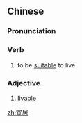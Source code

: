 ==Chinese==
{{zh-forms}}

===Pronunciation===
{{zh-pron
|m=yíjū
|c=ji4 geoi1
|cat=v,a
}}

===Verb===
{{zh-verb}}

# to be [[suitable]] to live

===Adjective===
{{zh-adj}}

# [[livable]]

[[zh:宜居]]